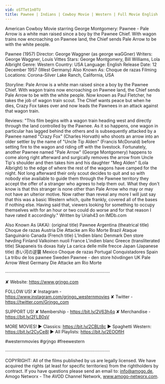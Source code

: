 ```yaml
---
vid: oSTTet1n0TU
title: Pawnee | Indians | Cowboy Movie | Western | Full Movie English
---
```


American Cowboy Movie starring George Montgomery: Pawnee - Pale Arrow is a white man raised since a boy by the Pawnee Chief. With wagon trains now encroaching on Pawnee land, the Chief sends Pale Arrow to be with the white people.

Pawnee (1957)
Director: George Waggner (as george waGGner)
Writers: George Waggner, Louis Vittes 
Stars: George Montgomery, Bill Williams, Lola Albright
Genre: Western
Country: USA
Language: English
Release Date: 12 December 1957 (West Germany) 
Also Known As: Choque de razas 
Filming Locations: Corona-Silver Lake Ranch, California, USA

Storyline:
Pale Arrow is a white man raised since a boy by the Pawnee Chief. With wagon trains now encroaching on Pawnee land, the Chief sends Pale Arrow to be with the white people. Now known as Paul Fletcher, he takes the job of wagon train scout. The Chief wants peace but when he dies, Crazy Fox takes over and now leads the Pawnees in an attack against that wagon train.

Reviews:
"This film begins with a wagon train heading west and directly through the land controlled by the Pawnee. As it so happens, one wagon in particular has lagged behind the others and is subsequently attacked by a Pawnee named "Crazy Fox" (Charles Horvath) who shoots an arrow into an older settler by the name of "Uncle Tip Alden" (Francis McDonald) before setting fire to the wagon and riding off with the livestock. Fortunately, another Pawnee named "Pale Arrow" (George Montgomery) happens to come along right afterward and surgically removes the arrow from Uncle Tip's shoulder and then takes him and his daughter "Meg Alden" (Lola Albright) to the edge of where the rest of the wagons have camped for the night. Not long afterward their only scout decides to quit and so with nobody else available to guide them through the Pawnee territory they accept the offer of a stranger who agrees to help them out. What they don't know is that this stranger is none other than Pale Arrow who may or may not have an ulterior motive. Now rather than reveal any more I will just say that this was a basic Western which, quite frankly, covered all of the bases if nothing else. Having said that, viewers looking for something to occupy themselves with for an hour or two could do worse and for that reason I have rated it accordingly." Written by Uriah43 on IMDb.com 

Also Known As (AKA):
(original title) Pawnee
Argentina (theatrical title) Choque de razas
Austria Die Attacke am Rio Morte
Brazil Ataque Sanguinário
Canada (French title) L'Indien blanc
Denmark Den store høvding
Finland Valkoinen nuoli
France L'indien blanc
Greece (transliterated title) Skapaneis tis doxas
Italy La carica delle mille frecce
Japan (Japanese title) 赤い河の逆襲
Mexico Choque de razas
Portugal Conquistadores
Spain La tribu de los pawnee
Sweden Pawnee - den store hövdingen
UK Pale Arrow
West Germany Die Attacke am Rio Morte

····················································································

✘ Website: https://www.grjngo.com

FOLLOW US!
✘ Instagram - https://www.instagram.com/grjngo_westernmovies
✘ Twitter - https://twitter.com/Grjngo_com

SUPPORT US!
✘ Membership - https://bit.ly/2V63h4q
✘ Merchandise - https://bit.ly/2FLB0sV

MORE MOVIES! 
► Classics: https://bit.ly/2CBLt8c 
► Spaghetti Western: https://bit.ly/2CyCe8I 
► All Playlists: https://bit.ly/2EOOfIH 

#westernmovies #grjngo #freewestern

····················································································

COPYRIGHT: All of the films published by us are legally licensed. We have acquired the rights (at least for specific territories) from the rightholders by contract. If you have questions please send an email to: info@amogo.de, Amogo Networx - The AVOD Channel Network, www.amogo-networx.com.